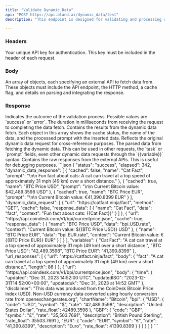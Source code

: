 ```yaml
---
title: "Validate Dynamic Data"
api: "POST https://api.bland.ai/dynamic_data/test"
description: "This endpoint is designed for validating and processing dynamic data obtained from external APIs. The data is used in AI phone calls to ensure compliance with format requirements and functionality."

---
```


### Headers

<ParamField header="authorization" type="string" required>
  Your unique API key for authentication. This key must be included in the header of each request.
</ParamField>

### Body

<ParamField body="dynamic_data" type="array" required>
  An array of objects, each specifying an external API to fetch data from. These objects must include the API endpoint, the HTTP method, a cache flag, and details on parsing and integrating the response.
</ParamField>

### Response

<ResponseField name="status" type="string">
  Indicates the outcome of the validation process. Possible values are `success` or `error`.
</ResponseField>

<ResponseField name="elapsed" type="number">
  The duration in milliseconds from receiving the request to completing the data fetch.
</ResponseField>

<ResponseField name="dynamic_data_response" type="array">
  Contains the results from the dynamic data fetch. Each object in this array shows the cache status, the name of the data, and the processed prompt with the inserted data.
</ResponseField>

<ResponseField name="dynamic_data_request" type="array">
  Reflects the original dynamic data request for cross-reference purposes.
</ResponseField>

<ResponseField name="variables" type="object">
  The parsed data from fetching the dynamic data. This can be used in other requests, the `task` or `prompt` fields, even other dynamic data requests through the `{{variable}}` syntax.
</ResponseField>

<ResponseField name="url_responses" type="array">
  Contains the raw responses from the external APIs. This is useful for debugging purposes.
</ResponseField>

<ResponseExample>
```json
{
    "status": "success",
    "elapsed": 342,
    "dynamic_data_response": [
        {
            "cached": false,
            "name": "Cat Fact",
            "prompt": "\n\n Fun fact about cats: A cat can travel at a top speed of approximately 31 mph (49 km) over a short distance."
        },
        {
            "cached": true,
            "name": "BTC Price USD",
            "prompt": "\n\n Current Bitcoin value: $42,489.3598 USD"
        },
        {
            "cached": true,
            "name": "BTC Price EUR",
            "prompt": "\n\n Current Bitcoin value: €41,390.8399 EUR"
        }
    ],
    "dynamic_data_request": [
        {
            "url": "https://catfact.ninja/fact",
            "method": "GET",
            "cache": false,
            "response_data": [
                {
                    "name": "Cat Fact",
                    "data": "fact",
                    "context": "Fun fact about cats: {{Cat Fact}}"
                }
            ]
        },
        {
            "url": "https://api.coindesk.com/v1/bpi/currentprice.json",
            "cache": true,
            "response_data": [
                {
                    "name": "BTC Price USD",
                    "data": "bpi.USD.rate",
                    "context": "Current Bitcoin value: ${{BTC Price USD}} USD"
                },
                {
                    "name": "BTC Price EUR",
                    "data": "bpi.EUR.rate",
                    "context": "Current Bitcoin value: €{{BTC Price EUR}} EUR"
                }
            ]
        }
    ],
    "variables": {
        "Cat Fact": "A cat can travel at a top speed of approximately 31 mph (49 km) over a short distance.",
        "BTC Price USD": "42,489.3598",
        "BTC Price EUR": "41,390.8399"
    },
    "url_responses": [
        {
            "url": "https://catfact.ninja/fact",
            "body": {
                "fact": "A cat can travel at a top speed of approximately 31 mph (49 km) over a short distance.",
                "length": 86
            }
        },
        {
            "url": "https://api.coindesk.com/v1/bpi/currentprice.json",
            "body": {
                "time": {
                    "updated": "Dec 31, 2023 14:52:00 UTC",
                    "updatedISO": "2023-12-31T14:52:00+00:00",
                    "updateduk": "Dec 31, 2023 at 14:52 GMT"
                },
                "disclaimer": "This data was produced from the CoinDesk Bitcoin Price Index (USD). Non-USD currency data converted using hourly conversion rate from openexchangerates.org",
                "chartName": "Bitcoin",
                "bpi": {
                    "USD": {
                        "code": "USD",
                        "symbol": "&#36;",
                        "rate": "42,489.3598",
                        "description": "United States Dollar",
                        "rate_float": 42489.3598
                    },
                    "GBP": {
                        "code": "GBP",
                        "symbol": "&pound;",
                        "rate": "35,503.7691",
                        "description": "British Pound Sterling",
                        "rate_float": 35503.7691
                    },
                    "EUR": {
                        "code": "EUR",
                        "symbol": "&euro;",
                        "rate": "41,390.8399",
                        "description": "Euro",
                        "rate_float": 41390.8399
                    }
                }
            }
        }
    ]
}
```
</ResponseExample>